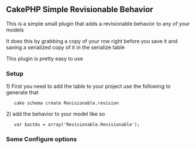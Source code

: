 ==CakePHP Simple Revisionable Behavior==
This is a simple small plugin that adds a revisionable behavior to any of your models

It does this by grabbing a copy of your row right before you save it and saving a serialized copy of it in the serialize table

This plugin is pretty easy to use

===Setup===
1) First you need to add the table to your project  use the following to generate that
	cake schema create Revisionable.revision

2) add the behavior to your model like so 

	var $actAs = array('Revisionable.Revisionable');


===Some Configure options===

